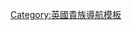 {{Navbox
| name  = 特倫查德子爵
| title = {{link-en|特倫查德子爵|Viscount Trenchard}}
| state = {{{state|autocollapse}}}
| bodyclass = hlist
| list1 =
* [[第一代特伦查德子爵休·特伦查德|第一代子爵休·特倫查德]]（1936年－1956年）
* {{link-en|第二代特倫查德子爵湯瑪斯·特倫查德|Thomas Trenchard, 2nd Viscount Trenchard|第二代子爵湯瑪斯·特倫查德}}（1956年－1987年）
* {{link-en|第三代特倫查德子爵休·特倫查德|Hugh Trenchard, 3rd Viscount Trenchard|第三代子爵休·特倫查德}}（1987年至今）
}}<noinclude>
{{collapsible option}}
[[Category:英國貴族導航模板]]
</noinclude>